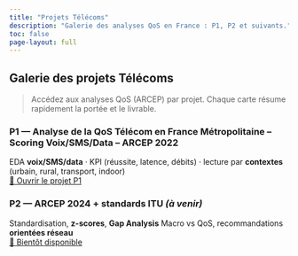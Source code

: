 ```yaml
---
title: "Projets Télécoms"
description: "Galerie des analyses QoS en France : P1, P2 et suivants."
toc: false
page-layout: full
---
```


## Galerie des projets Télécoms

> Accédez aux analyses QoS (ARCEP) par projet. Chaque carte résume rapidement la portée et le livrable.

::: {.cards}
::: {.card}
### P1 — Analyse de la QoS Télécom en France Métropolitaine – Scoring Voix/SMS/Data – ARCEP 2022
EDA **voix/SMS/data** · KPI (réussite, latence, débits) · lecture par **contextes** (urbain, rural, transport, indoor)  
[🚀 Ouvrir le projet P1](p1-arcep-2022.qmd){.btn .btn-primary}
:::

::: {.card}
### P2 — ARCEP 2024 + standards ITU *(à venir)*
Standardisation, **z-scores**, **Gap Analysis** Macro vs QoS, recommandations **orientées réseau**  
[🔧 Bientôt disponible](#){.btn .btn-outline-secondary}
:::
:::
